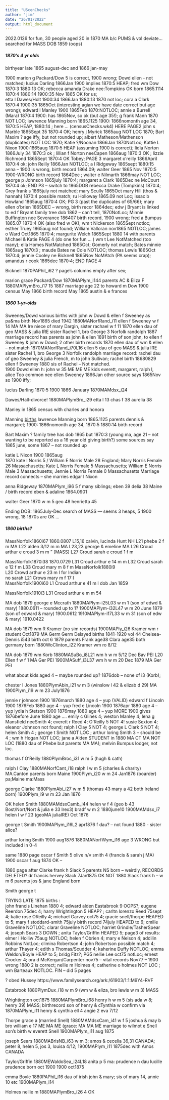 ```yaml
---
title: "UScenChecks"
author: "jim"
date: "26/01/2022"
output: html_document
---
```

<a name="TOP"></a>


<p>2022.0126 for fun, 30 people aged 20 in 1870 MA b/c PUMS & vol deviate...
<br>searched for MASS DOB 1859 (oops)   

<h5>1870's 4 yr olds</h5>

birthyear late 1865 august-dec and 1866 jan-may    

1900
marion g Packard/Dow 5 is correct, 1900 wrong; Dowd ellen - not matched;
lucius Darling 1866Jan 1900 implies 1870:5 HEAP; 
fred wm Dow 1870:3 1880:13 OK; 
rebecca amanda Drake nee:Tompkins   OK born 1865.1114 1870:4 1880:14   1900:35 Nov 1865 OK for us;    
etta l Dawes/Holt 1900:34 1866Jan 1880:13 1870 not loc; cora a Clark 1870:4 1900:35 1865Oct (interesting agian we have date correct but age wrong); edward l Manley 1900 1865Feb 1870:NOTLOC; annie a Burrell (Mara) 1870:4 1900: has 1865Nov, so ok (but age 35!); g frank Mann 1870 NOT LOC;  lawrence Manning born 1865.1125 1900: 1866nomonth age 34, 1870:5 HEAP, 1880:14 ; 
here ... (censusChecks.wk4)
HERE PAGE2  john s Marble 1865Sept 35 1870:4 OK; henry j Myrick 1865aug NOT LOC 1870; Bart Maxim ? age iffy, but not rounded up; albert Matheson/Mathenson (duplicates) NOT LOC 1870; Katie ?/Noonan 1866Jan 1870NotLoc; Kattie L Nixon  1900:1865aug  1870:5 HEAP (assuming 1900 is correct); lidia Norton 1866July 34 1870:3 ok ; lillian f Norton neeCapen 1866aug 1870:3 OK ; lizzie Richmond 1865Sept  1870:4 OK Tobey;  PAGE 3   margaret o'reilly 1866April 1870:4 ok;  john Reilly 1866Jan NOTLOC; a l Ridgeway 1865sept 1880:15 anna -- 1900 is wrong, birth record 1864.09; walter Geer 1865 Nov  1870:5  1900-WRONG birth record 1864Dec ; walter e Nilmarth 1866may  NOT LOC; george p Johnson 1865july 1870:4; margaret a Clark 1865Dec ne McCourt  1870:4 ok; END P3 -- switch to 1865DOB  rebecca Drake  (Tompkins) 1870:4; Grey frank s 1865july not matched; mary Scully 1865Oct  mary Hill (thos & hannah) 1870:4 possible match; ru Holloway 1865.09 not Loc; issac b Howland 1865aug 1870:4 OK; PG 3 (past the duplicates of 65/66); mary ellen o'brien 1865DEC -- wrong, birth recor 1864dec; edw j Bryant is linked to ed f Bryant family tree dob 1862 -- can't tell, 1870NotLoc; Minnie Buffington nee Severance 186407 birth record, 1900 wrong; fred a Bumpus 1865.07  1870:4 OK (also fred w OK); wm t Nickerson 1865Sept notloc; esther Truey 1865aug not found;  William Valloran nov1865 NOTLOC; james o Ward Oct1865 1870:4; margurite Welch 1865Sept 1880 14 with parents Michael & Katie PAGE 4 (do one for fun ... ) wm t Lee NotMatched (too many); ella Homes NotMatched 1865Oct; Gomerly not match; Bates minnie 1865aug 1870:3 ; maude Bates ne Cole NOTLOC; thomas Lewis 1865Oct 1870:4; jennie Cooley ne Bicknell 1865Nov   NoMAtch (PA seems crap); amandus r cook 1865dec 1870:4; END PAGE 4
     
  
Bicknell 1870PAPhil_i62 ? page's columns empty after sex; 

marion grace Packard/Dow
1870MAPlym_i144 parents AC & Eliza F
1880MAPlymBro_i17 15
1887 marriage age 22 to howard m Dow
1900 census May 1866
birth record May 1865 austin & e frances
<h5> 1860 1-yr-olds </h5>

Sweeney/Dowd various births with john w Dowd & ellen f Sweeney as pa&ma   birth Nov1865 died 1942
1880MANorfRand_i11     ellen f Sweeney w f 14 MA MA Ire  niece of mary Dargin, sister rachael w f 11 
1870 ellen dau of geo MASS & julia IRE sister Rachel 1, bro George 3   Norfolk randolph 
1887 marriage record has parents as john & ellen
1891 birth of son john, to ellen f Sweeney & john w Dowd; 2 other birth records
1870 ellen dau of wm & ellen -- not match
1870MANorfRand_i70L16  ellen 5 dau of geo MASS & julia IRE sister Rachel 1, bro George 3   Norfolk randolph 
marriage record: rachel dau of geo Sweeney & julia French,  m to john Sullivan; rachel birth 18680829
ellen f Sweeney 1880 sis of Rachel -- Not matched.    
1900 Dowd ellen     h: john w 35 ME ME ME kids everett, margaret, ralph l, alice Too common
nee ellen Sweeney 1866Jan other source says 1865Nov so 1900 iffy; 


lucius Darling  1870:5    1900 1866 January
1870MAMdsx_i24


Dawes/Hall-divorce!  1880MAPlymBro_i29  etta l 13   chas f 38  aurelia 38

Manley in 1865 census with charles and honora

Manning [births](https://www.familysearch.org/ark:/61903/3:1:S3HY-6LCZ-BN?i=888&cc=1463156)
lawrence Manning born 1865.1125 parents dennis & margaret; 1900: 1866nomonth age 34, 1870:5  1880:14  birth record    

Bart Maxim ? family tree has dob 1865  but 1870:3 (young ma, age 21 -- not wanting to be reported as a 16 year old giving birth?) some sources say 1865 june, some 1867 -- not rounded up

katie L Nixon 1900 1865aug  
1870 kate l Norris 5   / William E Norris		Male	28	England; Mary Norris		Female	26	Massachusetts; Kate L Norris		Female	5	Massachusetts; William E Norris		Male	3	Massachusetts; Jennie L Norris		Female	0	Massachusetts   Marriage record connects -- she marries edgar l Nixon



anna Ridgeway  1870MAPlym_i96 5 f  many siblings; eben 39 delia 38 Maine  /  birth record eben & adaline 1864.0901

walter Geer  1870 w m 5  geo 48 henrietta 45 

Ending DOB: 1865July-Dec search of MASS --- seems 3 heaps, 5 1900 wrong, 18 1870s are OK ... 


<h5>1860 births? </h5>

MassNorfolk1860i67 1860.0807  L15,16 calvin, lucinda Hunt NH  L21 phebe 2 f m  MA   L22 alden 3/12 m m  MA     L23,23 george & emeline MA    L26 Croud arthur e croud 3 m m  " (MASS)  L27 Croud sarah e croud 1 f m 
   
MassNorfolk1870i38  1870.0729 L31 Croud arthur e 14 m m      L32 Croud sarah e 12 f m       L33 Croud mary m 8 f m        MassNorfolk1880i9       
L20 Crowd arthur e 23 m I for Indian  
no sarah     L21 Crows mary m f 17 I   
MassNorfolk1900i60  L1 Croud arthur e 41 m I dob Jan 1859   

MassNorfolk1910i3 L31 Croud arthur e m m 54    

MA dob 1879  george e Mccrath
1880MAPlym-i25L03 w m 1             (son of edwd & mary)    1880.0611  -- rounded up to 1?
1900MAPlym-i32L47 w m 20  June 1879 (son of edward & mary)  1900.0612
1910MAPlym-i17L33 w m 31 (son of edw & mary) 1910.0422

MA dob 1879 wm R Kramer (no sim records)
1900MAPly_i26 Kramer wm r student Oct1879  MA Germ Germ
Delayed births 1841-1920 vol 44 Chelsea-Dennis i543  birth oct 6 1879   parents Frank age38   Clara age35 both germany born
1880WoClinton_i22 Kramer wm ro 8/12 

MA dob 1879 wm Korb
1880MASuBo_i8L21 wm h w m 5/12 Dec Bav PEI  L20 Ellen f w f 1 MA Ger PEI
1900MASuff_i3L37 wm h w m 20 Dec 1879 MA Ger PEI

what about kids aged 4 -- maybe rounded up?  1876dob -- none of i3 (Korb); 

chester l Jones
1880PlymAbin_i21 w m 3  (winslow l 42 & elizab d 29) MA
1900Plym_i19 w m 23 July1876

jennie r johnson 1900 1876march 1880 age 4  -- yup (VALID)
edward f Lincoln 1900 1876Feb 1880 age 4 -- yup
fred e Lincoln 1900 1876apr  1880 age 4 -- yup
lydia h Stetson 1900 1876may 1880 age 4 -- yup
MORE 1900 gives 1876before June 1880 age ....
emily c Glines 4; weston Manley 4; lena g Mansfield neeSmith 4; everett r Reed 4; O'Reilly 5 NOT 4! susie Sexton 4; eleanor Johnson not found; ralph l Clay 5 NOT 4; george L Clark 5 NOT 4; helen Smith 4    ; george t Smith NOT LOC ; arthur loring Smith 3 -- should be 4 ; wm h Hogan NOT LOC; jane a Alden STUDENT in 1880 MA CT MA NOT LOC (1880 dau of Phebe but parents MA MA); melvin Bumpus lodger, not loc.

thomas f O'Reilly 
1880PlymBroc_i31  w m 5 (hugh & cath)
 

ralph l Clay
1880MANorfCant_i18 ralph l w m 5 (charles & charity) MA.Canton parents born Maine
1900Plym_i20 w m 24 Jan1876 (boarder) pa;Maine ma:Mass

george Clarke
1880PlymAbi_i27 w m 5 (thomas 43 mary a 42 both Ireland born)
1900Plym_i9 w m 23 Jan 1876 

OK helen Smith 
1880MAMdsxCamb_i44 helen w f 4 (geo b 43 Bost/Nort/Nort & julia e 33 Irex3) bradf w m 2  1880june10
1900MAMdsx_i7  helen l   w f 23 (geoMA juliaIRE) Oct 1876   

george t Smith
1900MAPlym_i16L2 apr1876 f dau? -- not found 1880 - sister alice? 

arthur loring Smith 1900 aug1876 
1880MANorfWym_i16  age 3 WRONG but included in 0-4

same 1880 page  oscar f Smith 5   olive n/v smith 4  (francis & sarah j MA)
1900 oscar f aug 1874 OK --

1880 page after Clarke  frank h Slack 5 parents NS born -- weirdly, RECORDS DELETED?
dr francis hervey Slack 7Jan1875 OK
NOT 1880 Slack frank h -- w m 6 parents jos & jane England born

Smith george t

TRYING LATE 1875 births :  
john francis Linehan 1880 4; edward alden Eastabrook 9 OOPS?; eugene Reerdon 75dec  4;  harry Wrightington 5 HEAP? ; carltn lorenzo Reed 75sept 4; katie rose OReilly 4;  michael Garvey oct75 4; gracie snell/thorpe HEAPED to 5; mary f stoddard-smith 75july birth record 74july HEAPED to 6; cmille Graveline NOTLOC; clarar Graveline NOTLOC; harriet Grindle/TasherSpear 4; joseph Sears 3 DOWN ;  anita Taylor/Griffin HEAPED 5; page3 of results: elmer l Holliw 75aug NOTLOC; helen f Obrien 4; mary e Nelson 4; addilin Robbins NotLoc; climina Robertson 4; john Robertson possible match 4;    arthur Thayer 4; edith s Thomas/Scudder 4; kaherine Duffy NOTLOC; emma Weldon/Boyle HEAP to 5; bridg Fitz?;  PG5 nellie Lee oct75 notLoc; ernest Crocker 4; ora d McKergan/Carpenter nov75  -- vital records Nov77 -- 1900 wrong 1880 2 is correct; nellie m  Holmes 4; catherine o holmes NOT LOC  ; wm Barteaux NOTLOC. FIN -- did 5 pages

? obed Hussey https://www.familysearch.org/ark:/61903/1:1:M9Y4-RVF

Estabrook
1880PlymDux_i18 w m 9 (wm w & eliza,  bro lewis w m 3)  MASS

Wrightington oct1875 
1880MAPlymBro_i68  henry h w m 5  (sis ada w 8; henry 39) MASS; birthrecord son of henry & cTynthia w
confirm via 1870MAPlym_i11 henry & cynthia ell 4 angie 2 eva 7/12     

Thorpe grace a (married Snell)
1880MAMdsxCam_i41 w f 5  joshua & may b  bro william e 17 ME MA ME  (grace:  MA MA ME 
marriage to wilmot e Snell  son's birth w everett Snell
1900MAPlym_i11  aug 1875

joseph Sears 
1880MABrisNB_i63 w m 3; amos & cecelia 36,31 CANADA; peter 8, helen 5, jos 3, louisa 4/12; 
1900MAPlym_i11 1875dec  with Amos CANADA

Taylor/Griffin
1880MEWaldoSea_i24L18 anita p 5  ma: prudence n
 dau lucille prudence born oct 1900
1900 oct1875 

emma Boyle
1880PAPhil_i16   dau of irish john & mary; sis of mary 14, annie 10 etc
1900MAPlym_i14

Holmes nellie m   1880MAPlymBro_i26 4   OK

